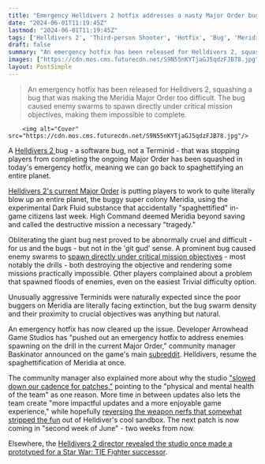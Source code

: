 ```yaml
---
title: "Emergency Helldivers 2 hotfix addresses a nasty Major Order bug, so we can all go back to spaghettifying an entire planet"
date: "2024-06-01T11:19:45Z"
lastmod: "2024-06-01T11:19:45Z"
tags: ['Helldivers 2', 'Third-person Shooter', 'Hotfix', 'Bug', 'Meridia', 'Terminids', 'Dark Fluid', 'Arrowhead Game Studios']
draft: false
summary: "An emergency hotfix has been released for Helldivers 2, squashing a bug that was making the Meridia Major Order too difficult. The bug caused enemy swarms to spawn directly under critical mission objectives, making them impossible to complete."
images: ["https://cdn.mos.cms.futurecdn.net/S9N55nKYTjaGJ5qdzFJB78.jpg"]
layout: PostSimple
---
```

> An emergency hotfix has been released for Helldivers 2, squashing a bug that was making the Meridia Major Order too difficult. The bug caused enemy swarms to spawn directly under critical mission objectives, making them impossible to complete.


        <img alt="Cover" src="https://cdn.mos.cms.futurecdn.net/S9N55nKYTjaGJ5qdzFJB78.jpg"/>
        
A [Helldivers 2 ](https://www.gamesradar.com/helldivers-2-guide/)bug - a software bug, not a Terminid - that was stopping players from completing the ongoing Major Order has been squashed in today's emergency hotfix, meaning we can go back to spaghettifying an entire planet. 

[Helldivers 2's current Major Order](https://www.gamesradar.com/games/third-person-shooter/new-helldivers-2-major-order-brings-back-an-iconic-character-to-tell-players-to-blow-up-an-entire-planet-using-the-dark-fluid-that-spaghettified-people-last-week/) is putting players to work to quite literally blow up an entire planet, the buggy super colony Meridia, using the experimental Dark Fluid substance that accidentally "spaghettified" in-game citizens last week. High Command deemed Meridia beyond saving and called the destructive mission a necessary "tragedy."  

Obliterating the giant bug nest proved to be abnormally cruel and difficult - for us and the bugs - but not in the 'git gud' sense. A prominent bug caused enemy swarms to [spawn directly under critical mission objectives](https://www.gamesradar.com/games/third-person-shooter/a-helldivers-2-hotfix-is-dropping-as-soon-as-possible-to-squash-a-bug-thats-making-the-meridia-major-order-unnaturally-difficult/) - most notably the drills - both destroying the objective and rendering some missions practically impossible. Other players complained about a problem that spawned floods of enemies, even on the easiest Trivial difficulty option.

Unusually aggressive Terminids were naturally expected since the poor buggers on Meridia are literally facing extinction, but the bug swarm density and their proximity to crucial objectives was anything but natural.

An emergency hotfix has now cleared up the issue. Developer Arrowhead Game Studios has "pushed out an emergency hotfix to address enemies spawning on the drill in the current Major Order," community manager Baskinator announced on the game's main [subreddit](https://www.reddit.com/r/Helldivers/comments/1d5i3nv/major_order_hotfix_information_on_patching_changes/). Helldivers, resume the spaghettification of Meridia at once. 

The community manager also explained more about why the studio ["slowed down our cadence for patches,"](https://www.gamesradar.com/games/third-person-shooter/helldivers-2-is-slowing-down-the-release-of-new-patches-to-maintain-the-quality-standard-we-want-and-you-deserve/) pointing to the "physical and mental health of the team" as one reason. More time in between updates also lets the team create "more impactful updates and a more enjoyable game experience," while hopefully [reversing the weapon nerfs that somewhat stripped the fun](https://www.gamesradar.com/games/third-person-shooter/new-helldivers-2-ceo-says-we-dont-think-weapons-are-as-fun-as-they-could-be-but-also-i-dont-think-its-reasonable-to-threaten-people-over-weapon-inbalance/) out of Helldiver's cool sandbox. The next patch is now coming in "second week of June" - two weeks from now.

Elsewhere, the [Helldivers 2 director revealed the studio once made a prototyped for a Star War: TIE Fighter successor](https://www.gamesradar.com/games/third-person-shooter/helldivers-2-director-reveals-arrowhead-once-made-a-prototype-for-a-star-wars-tie-fighter-successor-it-could-have-been-amazing/).
        